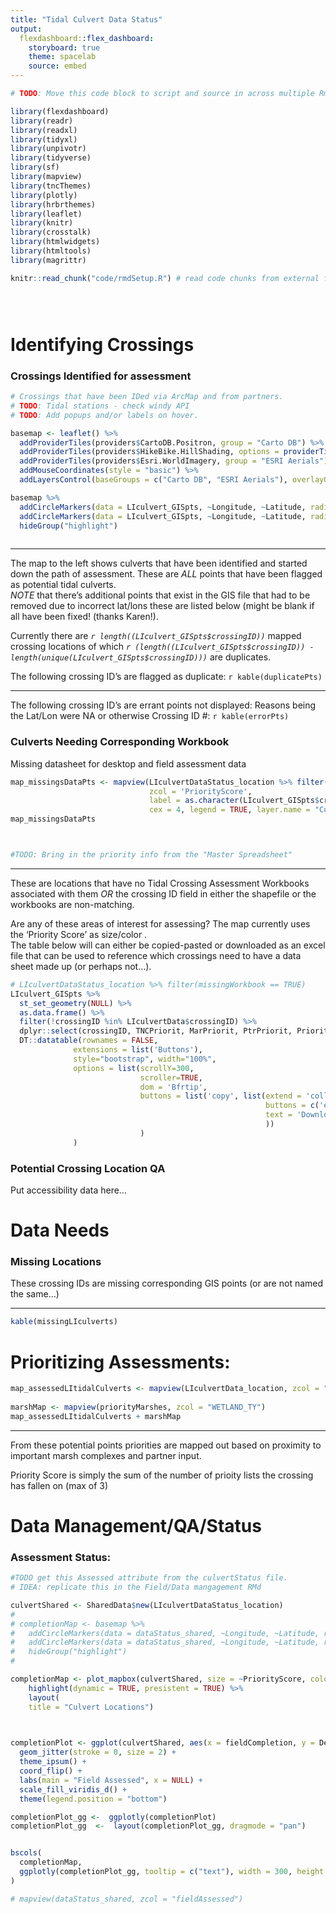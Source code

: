 ```yaml
---
title: "Tidal Culvert Data Status"
output: 
  flexdashboard::flex_dashboard:
    storyboard: true
    theme: spacelab
    source: embed
---
```


```r

# TODO: Move this code block to script and source in across multiple Rmds

library(flexdashboard)
library(readr)
library(readxl)
library(tidyxl)
library(unpivotr)
library(tidyverse)
library(sf)
library(mapview)
library(tncThemes)
library(plotly)
library(hrbrthemes)
library(leaflet)
library(knitr)
library(crosstalk)
library(htmlwidgets)
library(htmltools)
library(magrittr)

knitr::read_chunk("code/rmdSetup.R") # read code chunks from external files to extend beyond multiple Rmds.
```

```r
```

```r
```

```r
```

Identifying Crossings {.storyboard}
=========================================

### Crossings Identified for assessment 


```r
# Crossings that have been IDed via ArcMap and from partners.
# TODO: Tidal stations - check windy API
# TODO: Add popups and/or labels on hover. 

basemap <- leaflet() %>% 
  addProviderTiles(providers$CartoDB.Positron, group = "Carto DB") %>%
  addProviderTiles(providers$HikeBike.HillShading, options = providerTileOptions(opacity = 0.3), group = "Carto DB") %>% 
  addProviderTiles(providers$Esri.WorldImagery, group = "ESRI Aerials") %>% 
  addMouseCoordinates(style = "basic") %>% 
  addLayersControl(baseGroups = c("Carto DB", "ESRI Aerials"), overlayGroups = c("highlight"), position = "bottomright")

basemap %>% 
  addCircleMarkers(data = LIculvert_GISpts, ~Longitude, ~Latitude, radius = 3, fillOpacity = 0.75, fillColor = as.character(tnc_color("Indigo")), stroke = FALSE) %>% 
  addCircleMarkers(data = LIculvert_GISpts, ~Longitude, ~Latitude, radius = 4, fillOpacity = 1, fillColor = as.character(tnc_color("Red Rock")), stroke = FALSE, group = "highlight") %>% 
  hideGroup("highlight")
 


```

***  
The map to the left shows culverts that have been identified and started down the path of assessment. These are _*ALL*_ points that have been flagged as potential tidal culverts.  
_*NOTE*_ that there's additional points that exist in the GIS file that had to be removed due to incorrect lat/lons these are listed below (might be blank if all have been fixed! (thanks Karen!).   

Currently there are _`r length((LIculvert_GISpts$crossingID))`_ mapped crossing locations of which _`r (length((LIculvert_GISpts$crossingID)) - length(unique(LIculvert_GISpts$crossingID)))`_ are duplicates.


The following crossing ID's are flagged as duplicate:
`r kable(duplicatePts)`

***

The following crossing ID's are errant points not displayed:
Reasons being the Lat/Lon were NA or otherwise 
Crossing ID #:
`r kable(errorPts)`


### Culverts Needing Corresponding Workbook
Missing datasheet for desktop and field assessment data

```r



map_missingsDataPts <- mapview(LIculvertDataStatus_location %>% filter(missingWorkbook == TRUE), 
                               zcol = 'PriorityScore', 
                               label = as.character(LIculvert_GISpts$crossingID), lwd = .5,
                               cex = 4, legend = TRUE, layer.name = "Culvert by Priority") 
map_missingsDataPts 



#TODO: Bring in the priority info from the "Master Spreadsheet"

```
***

These are locations that have no Tidal Crossing Assessment Workbooks associated with them _OR_ the crossing ID field in either the shapefile or the workbooks are non-matching. 

Are any of these areas of interest for assessing? The map currently uses the 'Priority Score' as size/color .  
The table below will can either be copied-pasted or downloaded as an excel file that can be used to reference which crossings need to have a data sheet made up (or perhaps not...). 



```r
# LIculvertDataStatus_location %>% filter(missingWorkbook == TRUE)
LIculvert_GISpts %>% 
  st_set_geometry(NULL) %>% 
  as.data.frame() %>% 
  filter(!crossingID %in% LIculvertData$crossingID) %>% 
  dplyr::select(crossingID, TNCPriorit, MarPriorit, PtrPriorit, PriorityScore) %>% 
  DT::datatable(rownames = FALSE, 
              extensions = list('Buttons'), 
              style="bootstrap", width="100%",
              options = list(scrollY=300, 
                             scroller=TRUE,
                             dom = 'Bfrtip',
                             buttons = list('copy', list(extend = 'collection',
                                                         buttons = c('excel'),
                                                         text = 'Download'
                                                         ))
                             )
              )

```


### Potential Crossing Location QA
Put accessibility data here...


Data Needs {.storyboard}
============================================================
### Missing Locations 
These crossing IDs are missing corresponding GIS points (or are not named the same...)

***
```r
kable(missingLIculverts)

```

Prioritizing Assessments: {.storyboard}
============================================================

```r

map_assessedLItidalCulverts <- mapview(LIculvertData_location, zcol = "PriorityScore", cex = "PriorityScore", na.color = 'red') 
 
marshMap <- mapview(priorityMarshes, zcol = "WETLAND_TY")
map_assessedLItidalCulverts + marshMap

```

***
From these potential points priorities are mapped out based on proximity to important marsh complexes and partner input. 

Priority Score is simply the sum of the number of prioity lists the crossing has fallen on (max of 3)


Data Management/QA/Status
==================================================

### Assessment Status:  

```r
#TODO get this Assessed attribute from the culvertStatus file. 
# IDEA: replicate this in the Field/Data mangagement RMd

culvertShared <- SharedData$new(LIculvertDataStatus_location)
# 
# completionMap <- basemap %>% 
#   addCircleMarkers(data = dataStatus_shared, ~Longitude, ~Latitude, radius = 3, fillOpacity = 0.75, fillColor = as.character(tnc_color("Indigo")), stroke = FALSE) %>% 
#   addCircleMarkers(data = dataStatus_shared, ~Longitude, ~Latitude, radius = 4, fillOpacity = 1, fillColor = as.character(tnc_color("Red Rock")), stroke = FALSE, group = "highlight") %>% 
#   hideGroup("highlight")
#  

completionMap <- plot_mapbox(culvertShared, size = ~PriorityScore, color = ~PriorityScore, hoverinfo = "text") %>% 
    highlight(dynamic = TRUE, presistent = TRUE) %>% 
    layout(
    title = "Culvert Locations")

    

completionPlot <- ggplot(culvertShared, aes(x = fieldCompletion, y = DesktopCompletion, fill = fieldAssessed, text = paste("Crossing ID:", crossingID))) + 
  geom_jitter(stroke = 0, size = 2) + 
  theme_ipsum() + 
  coord_flip() + 
  labs(main = "Field Assessed", x = NULL) + 
  scale_fill_viridis_d() + 
  theme(legend.position = "bottom")

completionPlot_gg <-  ggplotly(completionPlot)
completionPlot_gg  <-  layout(completionPlot_gg, dragmode = "pan")


bscols(
  completionMap, 
  ggplotly(completionPlot_gg, tooltip = c("text"), width = 300, height = 300, dynamicTicks = FALSE), widths = c(7,5)
)

# mapview(dataStatus_shared, zcol = "fieldAssessed")
```

